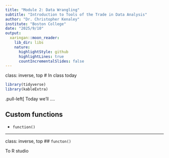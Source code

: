 ```yaml
---
title: "Module 2: Data Wrangling"
subtitle: "Introduction to Tools of the Trade in Data Analysis"
author: "Dr. Christopher Kenaley"
institute: "Boston College"
date: "2025/9/10"
output:
  xaringan::moon_reader:
    lib_dir: libs
    nature:
      highlightStyle: github
      highlightLines: true
      countIncrementalSlides: false
---
```

class: inverse, top
# In class today 

```r
library(tidyverse)
library(kableExtra)
```

<!-- Add icon library -->
<link rel="stylesheet" href="https://cdnjs.cloudflare.com/ajax/libs/font-awesome/5.14.0/css/all.min.css">


.pull-left[
Today we'll ....

## Custom functions

- `function()`

---
class: inverse, top
<!-- slide 1 -->
## `functon()`

To R studio




